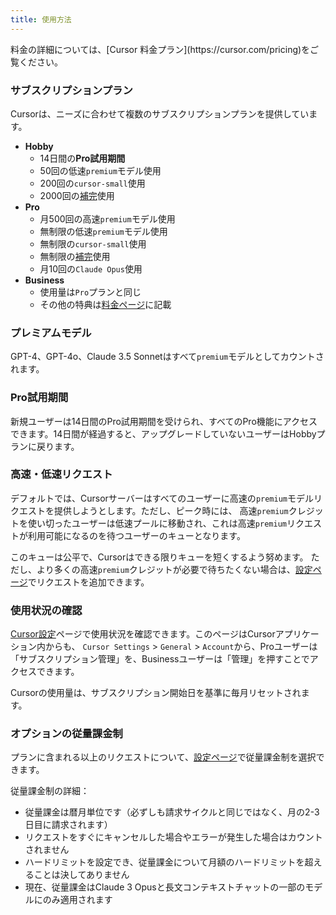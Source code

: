 ```yaml
---
title: 使用方法
---
```


<Info>
料金の詳細については、[Cursor 料金プラン](https://cursor.com/pricing)をご覧ください。
</Info>


### サブスクリプションプラン

Cursorは、ニーズに合わせて複数のサブスクリプションプランを提供しています。
- **Hobby**
  - 14日間の**Pro試用期間**
  - 50回の低速`premium`モデル使用
  - 200回の`cursor-small`使用
  - 2000回の[補完](/tab/overview)使用
- **Pro**
  - 月500回の高速`premium`モデル使用
  - 無制限の低速`premium`モデル使用
  - 無制限の`cursor-small`使用
  - 無制限の[補完](/tab/overview)使用
  - 月10回の`Claude Opus`使用
- **Business**
  - 使用量は`Pro`プランと同じ
  - その他の特典は[料金ページ](https://cursor.com/pricing)に記載

### プレミアムモデル

GPT-4、GPT-4o、Claude 3.5 Sonnetはすべて`premium`モデルとしてカウントされます。

### Pro試用期間

新規ユーザーは14日間のPro試用期間を受けられ、すべてのPro機能にアクセスできます。14日間が経過すると、アップグレードしていないユーザーはHobbyプランに戻ります。

### 高速・低速リクエスト

デフォルトでは、Cursorサーバーはすべてのユーザーに高速の`premium`モデルリクエストを提供しようとします。ただし、ピーク時には、
高速`premium`クレジットを使い切ったユーザーは低速プールに移動され、これは高速`premium`リクエストが利用可能になるのを待つユーザーのキューとなります。

このキューは公平で、Cursorはできる限りキューを短くするよう努めます。
ただし、より多くの高速`premium`クレジットが必要で待ちたくない場合は、[設定ページ](https://cursor.com/settings)でリクエストを追加できます。

### 使用状況の確認

[Cursor設定](https://cursor.com/settings)ページで使用状況を確認できます。このページはCursorアプリケーション内からも、
`Cursor Settings` > `General` > `Account`から、Proユーザーは「サブスクリプション管理」を、Businessユーザーは「管理」を押すことでアクセスできます。

Cursorの使用量は、サブスクリプション開始日を基準に毎月リセットされます。

### オプションの従量課金制

プランに含まれる以上のリクエストについて、[設定ページ](https://cursor.com/settings)で従量課金制を選択できます。

従量課金制の詳細：
- 従量課金は暦月単位です（必ずしも請求サイクルと同じではなく、月の2-3日目に請求されます）
- リクエストをすぐにキャンセルした場合やエラーが発生した場合はカウントされません
- ハードリミットを設定でき、従量課金について月額のハードリミットを超えることは決してありません
- 現在、従量課金はClaude 3 Opusと長文コンテキストチャットの一部のモデルにのみ適用されます
